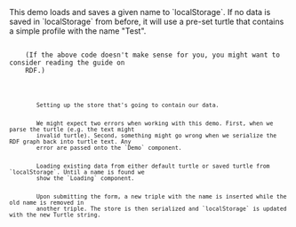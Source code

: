 
<Content>
    This demo loads and saves a given name to `localStorage`. If no data is saved in `localStorage` from before, it will
    use a pre-set turtle that contains a simple profile with the name "Test".
</Content>

<Code language="turtle" id="ProfileTurtle" code={PROFILE_TURTLE} noCopy={true}/>

<Content>
    (If the above code doesn't make sense for you, you might want to consider reading the <NavLink to={"/rdf"}>guide on
    RDF</NavLink>.)
</Content>

<Code language="tsx" id="RdflibLocalDemo" code={localDemoCode} className="line-numbers">
    <CodeStep lines={["13"]} title="Store setup">
        Setting up the store that's going to contain our data.
    </CodeStep>
    <CodeStep lines={["16", "20", "30", "40"]} title="Error handling">
        We might expect two errors when working with this demo. First, when we parse the turtle (e.g. the text might
        invalid turtle). Second, something might go wrong when we serialize the RDF graph back into turtle text. Any
        error are passed onto the `Demo` component.
    </CodeStep>
    <CodeStep lines={["19-22"]} title="Parsing turtle and loading name">
        Loading existing data from either default turtle or saved turtle from `localStorage`. Until a name is found we
        show the `Loading` component.
    </CodeStep>
    <CodeStep lines={["31-37"]} title="Updating turtle in `localStorage` and name">
        Upon submitting the form, a new triple with the name is inserted while the old name is removed in
        another triple. The store is then serialized and `localStorage` is updated with the new Turtle string.
    </CodeStep>
</Code>